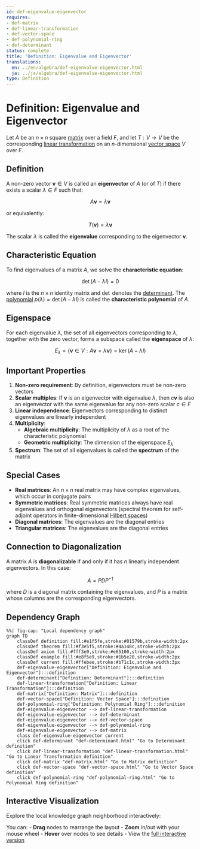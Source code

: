 ```yaml
---
id: def-eigenvalue-eigenvector
requires:
- def-matrix
- def-linear-transformation
- def-vector-space
- def-polynomial-ring
- def-determinant
status: complete
title: 'Definition: Eigenvalue and Eigenvector'
translations:
  en: ../en/algebra/def-eigenvalue-eigenvector.html
  ja: ../ja/algebra/def-eigenvalue-eigenvector.html
type: Definition
---
```


# Definition: Eigenvalue and Eigenvector {#def-eigenvalue-eigenvector}

Let $A$ be an $n \times n$ square [matrix](def-matrix.qmd) over a field $F$, and let $T: V \to V$ be the corresponding [linear transformation](def-linear-transformation.qmd) on an $n$-dimensional [vector space](def-vector-space.qmd) $V$ over $F$.

## Definition

A non-zero vector $\mathbf{v} \in V$ is called an **eigenvector** of $A$ (or of $T$) if there exists a scalar $\lambda \in F$ such that:

$$A\mathbf{v} = \lambda\mathbf{v}$$

or equivalently:

$$T(\mathbf{v}) = \lambda\mathbf{v}$$

The scalar $\lambda$ is called the **eigenvalue** corresponding to the eigenvector $\mathbf{v}$.

## Characteristic Equation

To find eigenvalues of a matrix $A$, we solve the **characteristic equation**:

$$\det(A - \lambda I) = 0$$

where $I$ is the $n \times n$ identity matrix and $\det$ denotes the [determinant](def-determinant.qmd). The [polynomial](def-polynomial-ring.qmd) $p(\lambda) = \det(A - \lambda I)$ is called the **characteristic polynomial** of $A$.

## Eigenspace

For each eigenvalue $\lambda$, the set of all eigenvectors corresponding to $\lambda$, together with the zero vector, forms a subspace called the **eigenspace** of $\lambda$:

$$E_\lambda = \{\mathbf{v} \in V : A\mathbf{v} = \lambda\mathbf{v}\} = \ker(A - \lambda I)$$

## Important Properties

1. **Non-zero requirement**: By definition, eigenvectors must be non-zero vectors
2. **Scalar multiples**: If $\mathbf{v}$ is an eigenvector with eigenvalue $\lambda$, then $c\mathbf{v}$ is also an eigenvector with the same eigenvalue for any non-zero scalar $c \in F$
3. **Linear independence**: Eigenvectors corresponding to distinct eigenvalues are linearly independent
4. **Multiplicity**:
   - **Algebraic multiplicity**: The multiplicity of $\lambda$ as a root of the characteristic polynomial
   - **Geometric multiplicity**: The dimension of the eigenspace $E_\lambda$
5. **Spectrum**: The set of all eigenvalues is called the **spectrum** of the matrix

## Special Cases

- **Real matrices**: An $n \times n$ real matrix may have complex eigenvalues, which occur in conjugate pairs
- **Symmetric matrices**: Real symmetric matrices always have real eigenvalues and orthogonal eigenvectors (spectral theorem for self-adjoint operators in finite-dimensional [Hilbert spaces](../analysis/def-hilbert-space.qmd))
- **Diagonal matrices**: The eigenvalues are the diagonal entries
- **Triangular matrices**: The eigenvalues are the diagonal entries

## Connection to Diagonalization

A matrix $A$ is **diagonalizable** if and only if it has $n$ linearly independent eigenvectors. In this case:

$$A = PDP^{-1}$$

where $D$ is a diagonal matrix containing the eigenvalues, and $P$ is a matrix whose columns are the corresponding eigenvectors.

## Dependency Graph

```mermaid
%%| fig-cap: "Local dependency graph"
graph TD
    classDef definition fill:#e1f5fe,stroke:#01579b,stroke-width:2px
    classDef theorem fill:#f3e5f5,stroke:#4a148c,stroke-width:2px
    classDef axiom fill:#fff3e0,stroke:#e65100,stroke-width:2px
    classDef example fill:#e8f5e9,stroke:#1b5e20,stroke-width:2px
    classDef current fill:#ffebee,stroke:#b71c1c,stroke-width:3px
    def-eigenvalue-eigenvector["Definition: Eigenvalue and Eigenvector"]:::definition
    def-determinant["Definition: Determinant"]:::definition
    def-linear-transformation["Definition: Linear Transformation"]:::definition
    def-matrix["Definition: Matrix"]:::definition
    def-vector-space["Definition: Vector Space"]:::definition
    def-polynomial-ring["Definition: Polynomial Ring"]:::definition
    def-eigenvalue-eigenvector --> def-linear-transformation
    def-eigenvalue-eigenvector --> def-determinant
    def-eigenvalue-eigenvector --> def-vector-space
    def-eigenvalue-eigenvector --> def-polynomial-ring
    def-eigenvalue-eigenvector --> def-matrix
    class def-eigenvalue-eigenvector current
    click def-determinant "def-determinant.html" "Go to Determinant definition"
    click def-linear-transformation "def-linear-transformation.html" "Go to Linear Transformation definition"
    click def-matrix "def-matrix.html" "Go to Matrix definition"
    click def-vector-space "def-vector-space.html" "Go to Vector Space definition"
    click def-polynomial-ring "def-polynomial-ring.html" "Go to Polynomial Ring definition"
```

## Interactive Visualization

Explore the local knowledge graph neighborhood interactively:

::: {.graph-viz data-id="def-eigenvalue-eigenvector" data-width="700" data-height="500"}
:::

You can:
- **Drag** nodes to rearrange the layout
- **Zoom** in/out with your mouse wheel
- **Hover** over nodes to see details
- View the [full interactive version](../../output/interactive/def-eigenvalue-eigenvector.html){target="_blank"}